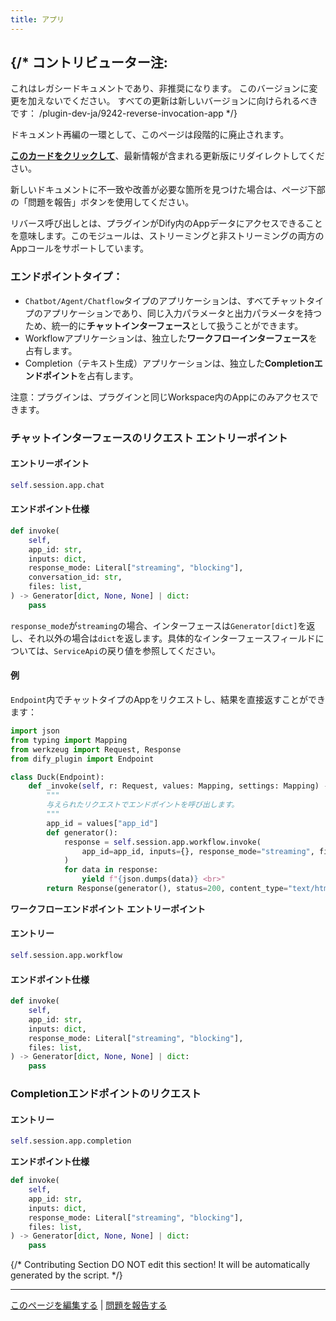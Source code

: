```yaml
---
title: アプリ
---
```




{/* 
  コントリビューター注:
  ----------------
  これはレガシードキュメントであり、非推奨になります。
  このバージョンに変更を加えないでください。
  すべての更新は新しいバージョンに向けられるべきです：
  /plugin-dev-ja/9242-reverse-invocation-app
*/}

<Card title="このドキュメントはまもなく非推奨になります" icon="circle-exclamation" href="/plugin-dev-ja/9242-reverse-invocation-app">
  <p>ドキュメント再編の一環として、このページは段階的に廃止されます。</p>
  
  <p><u><b>このカードをクリックして</b></u>、最新情報が含まれる更新版にリダイレクトしてください。</p>
  
  <p>新しいドキュメントに不一致や改善が必要な箇所を見つけた場合は、ページ下部の「問題を報告」ボタンを使用してください。</p>
</Card>

リバース呼び出しとは、プラグインがDify内のAppデータにアクセスできることを意味します。このモジュールは、ストリーミングと非ストリーミングの両方のAppコールをサポートしています。

### **エンドポイントタイプ：**

* `Chatbot/Agent/Chatflow`タイプのアプリケーションは、すべてチャットタイプのアプリケーションであり、同じ入力パラメータと出力パラメータを持つため、統一的に**チャットインターフェース**として扱うことができます。
* Workflowアプリケーションは、独立した**ワークフローインターフェース**を占有します。
* Completion（テキスト生成）アプリケーションは、独立した**Completionエンドポイント**を占有します。

注意：プラグインは、プラグインと同じWorkspace内のAppにのみアクセスできます。

### **チャットインターフェースのリクエスト** **エントリーポイント**

#### エントリーポイント

```python
self.session.app.chat
```

#### **エンドポイント仕様**

```python
def invoke(
    self,
    app_id: str,
    inputs: dict,
    response_mode: Literal["streaming", "blocking"],
    conversation_id: str,
    files: list,
) -> Generator[dict, None, None] | dict:
    pass
```

`response_mode`が`streaming`の場合、インターフェースは`Generator[dict]`を返し、それ以外の場合は`dict`を返します。具体的なインターフェースフィールドについては、`ServiceApi`の戻り値を参照してください。

#### **例**

`Endpoint`内でチャットタイプのAppをリクエストし、結果を直接返すことができます：

```python
import json
from typing import Mapping
from werkzeug import Request, Response
from dify_plugin import Endpoint

class Duck(Endpoint):
    def _invoke(self, r: Request, values: Mapping, settings: Mapping) -> Response:
        """
        与えられたリクエストでエンドポイントを呼び出します。
        """
        app_id = values["app_id"]
        def generator():
            response = self.session.app.workflow.invoke(
                app_id=app_id, inputs={}, response_mode="streaming", files=[]
            )
            for data in response:
                yield f"{json.dumps(data)} <br>"
        return Response(generator(), status=200, content_type="text/html")
```

**ワークフローエンドポイント** **エントリーポイント**

#### エントリー

```python
self.session.app.workflow
```

#### **エンドポイント仕様**

```python
def invoke(
    self,
    app_id: str,
    inputs: dict,
    response_mode: Literal["streaming", "blocking"],
    files: list,
) -> Generator[dict, None, None] | dict:
    pass
```

### **Completionエンドポイントのリクエスト**

#### エントリー

```python
self.session.app.completion
```

**エンドポイント仕様**

```python
def invoke(
    self,
    app_id: str,
    inputs: dict,
    response_mode: Literal["streaming", "blocking"],
    files: list,
) -> Generator[dict, None, None] | dict:
    pass
```

{/*
Contributing Section
DO NOT edit this section!
It will be automatically generated by the script.
*/}

---

[このページを編集する](https://github.com/langgenius/dify-docs/edit/main/ja-jp/plugins/schema-definition/reverse-invocation-of-the-dify-service/app.mdx) | [問題を報告する](https://github.com/langgenius/dify-docs/issues/new?title=ドキュメントの問題%3A%20&body=%23%23%20問題の説明%0A%3C%21--%20発見した問題について簡単に説明してください%20--%3E%0A%0A%23%23%20ページリンク%0Ahttps%3A%2F%2Fgithub.com%2Flanggenius%2Fdify-docs%2Fblob%2Fmain%2Fja-jp/plugins/schema-definition/reverse-invocation-of-the-dify-service%2Fapp.mdx%0A%0A%23%23%20提案される変更%0A%3C%21--%20特定の変更案がある場合は、ここで説明してください%20--%3E%0A%0A%3C%21--%20ドキュメントの品質向上にご協力いただきありがとうございます！%20--%3E)

